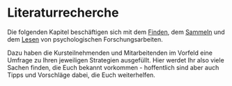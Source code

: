 # Literaturrecherche

Die folgenden Kapitel beschäftigen sich mit dem [Finden](finding_literature.html), dem [Sammeln](collecting_literature.html) und dem [Lesen](reading_literature.html) von psychologischen Forschungsarbeiten.

Dazu haben die Kursteilnehmenden und Mitarbeitenden im Vorfeld eine Umfrage zu Ihren jeweiligen Strategien ausgefüllt. Hier werdet Ihr also viele Sachen finden, die Euch bekannt vorkommen - hoffentlich sind aber auch Tipps und Vorschläge dabei, die Euch weiterhelfen.
